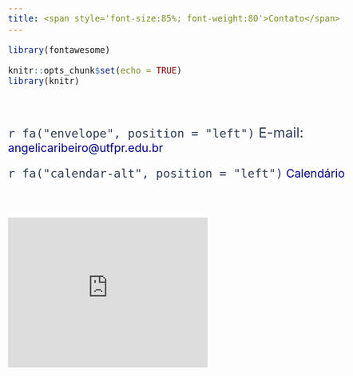 ```yaml
---
title: <span style='font-size:85%; font-weight:80'>Contato</span>
---
```


```r
library(fontawesome)
```

```r
knitr::opts_chunk$set(echo = TRUE)
library(knitr)
```

<style>
    body {
      font-size: 20px; /* Tamanho padrão para todo o corpo do documento */
    }
    p {
      font-size: 23px; /* Tamanho para parágrafos */
    }
    li {
      font-size: 23px; /* Tamanho para tópicos */
    }
     a:link {
        color: #00008B; /* Define a cor do link */
        text-decoration: none;
    }
    a:visited {
        color: #191970; /* Define a cor do link */
        text-decoration: none;
    }
    a:hover {
        color: 	#4682B4; /* Define a cor do link ao passar o mouse */
        text-decoration: none;
    }
    a:active {
        color: #8B008B; /* Define a cor do link ao ser clicado */
        text-decoration: none;
    }
</style>

<br>

<a style="font-size:120%; color:#303c54;">`r fa("envelope", position = "left")` E-mail:</a> 
<a target="_blank" href="mailto:angelicaribeiro@utfpr.edu.br?subject=subject text"> angelicaribeiro@utfpr.edu.br</a>

<!-- `r fa("phone-alt", position = "left")` +55 (41) 3310-4888 -->

<!-- <a style="font-size:120%; color:green">`r fa("whatsapp", position = "left")`</a> -->
<!-- <a style="font-size:120%; color:#303c54" href="https://wa.me/5541988423721?text=">Whatsapp</a> -->

<a style="font-size:120%; color:#303c54;">`r fa("calendar-alt", position = "left")`</a>
<a target="_blank"  href="https://calendly.com/angelicaribeiro">Calendário</a>

<br>

<iframe src="https://www.google.com/maps/embed?pb=!1m18!1m12!1m3!1d3602.969090011826!2d-49.2688762233643!3d-25.439296909996003!2m3!1f0!2f0!3f0!3m2!1i1024!2i768!4f13.1!3m3!1m2!1s0x94dce465f9b0c855%3A0xda22d429219f2f12!2sUniversidade%20Tecnol%C3%B3gica%20Federal%20do%20Paran%C3%A1%20%7C%20Campus%20Curitiba%20-%20Sede%20Centro!5e0!3m2!1spt-BR!2sbr!4v1643491511423!5m2!1spt-BR!2sbr" width="400" height="300" style="border:0;" allowfullscreen="" loading="lazy"></iframe>








